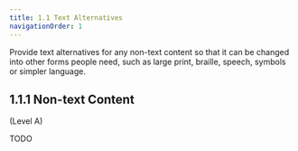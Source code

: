 ```yaml
---
title: 1.1 Text Alternatives
navigationOrder: 1
---
```


Provide text alternatives for any non-text content so that it can be changed into other forms people need, such as large print, braille, speech, symbols or simpler language.

## 1.1.1 Non-text Content

(Level A)

TODO
